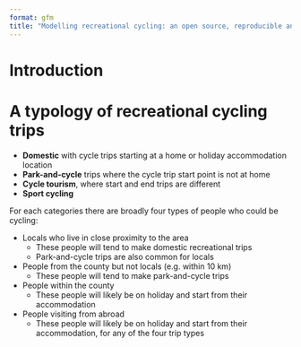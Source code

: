 ```yaml
---
format: gfm
title: "Modelling recreational cycling: an open source, reproducible and nationally scalable approach"
---
```


# Introduction

<!-- This section could be a subsection.. -->
# A typology of recreational cycling trips

<!-- https://github.com/ITSLeeds/atumie/issues/906 -->

- **Domestic** with cycle trips starting at a home or holiday accommodation location
- **Park-and-cycle** trips where the cycle trip start point is not at home
- **Cycle tourism**, where start and end trips are different
- **Sport cycling**

For each categories there are broadly four types of people who could be cycling:

- Locals who live in close proximity to the area
  - These people will tend to make domestic recreational trips
  - Park-and-cycle trips are also common for locals
- People from the county but not locals (e.g. within 10 km)
  - These people will tend to make park-and-cycle trips
- People within the county
  - These people will likely be on holiday and start from their accommodation
- People visiting from abroad
  - These people will likely be on holiday and start from their accommodation, for any of the four trip types
